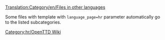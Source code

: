 [[Translation:Category/en/Files in other languages]]

{{en/Bilingual box| Hr
| ---.
| ''This page provides an index for a wide range of '''files (images) in Croatian''' in OpenTTD Wiki.''}}

Some files with {{en/S|Other languages files}} template with <code>language_page=hr</code> parameter automatically go to the listed subcategories.

[[Category:hr/OpenTTD Wiki]]